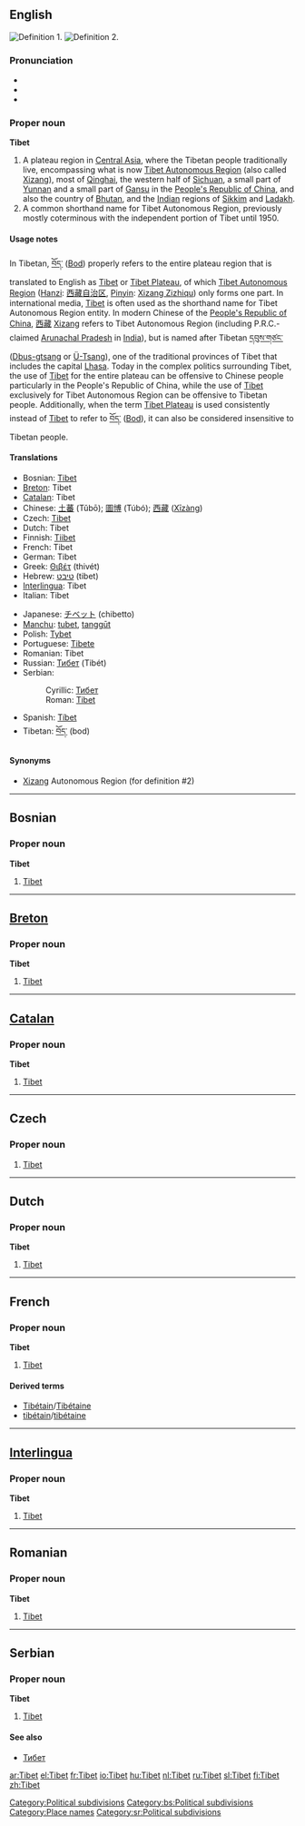 {{wikipedia|Tibet}}
{{wikipedia|Tibet Autonomous Region}}
==English==
[[Image:Tibet-claims.jpg|thumb|right|Definition 1.]]
[[Image:China-Tibet.png|thumb|right|Definition 2.]]

===Pronunciation===
* {{enPR|tĭ-bĕt', tə-bĕt'}}
* {{IPA|/tɪˈbet/, /təˈbet/}}
* {{SAMPA|/tI"bet/, /t@"bet/}}

===Proper noun===
'''Tibet'''

# A plateau region in [[Central Asia]], where the Tibetan people traditionally live, encompassing what is now [[Tibet Autonomous Region]] (also called [[Xizang]]), most of [[Qinghai]], the western half of [[Sichuan]], a small part of [[Yunnan]] and a small part of [[Gansu]] in the [[People's Republic of China]], and also the country of [[Bhutan]], and the [[India]]n regions of [[Sikkim]] and [[Ladakh]].
# A common shorthand name for Tibet Autonomous Region, previously mostly coterminous with the independent portion of Tibet until 1950.

====Usage notes====
In Tibetan, [[བོད་]] ([[Bod]]) properly refers to the entire plateau region that is translated to English as [[Tibet]] or [[Tibet Plateau]], of which [[Tibet Autonomous Region]] ([[Hanzi]]: [[Xizang Zizhiqu|西藏自治区]], [[Pinyin]]: [[Xizang Zizhiqu]]) only forms one part.  In international media, [[Tibet]] is often used as the shorthand name for Tibet Autonomous Region entity.  In modern Chinese of the [[People's Republic of China]], [[西藏]] [[Xizang]] refers to Tibet Autonomous Region (including P.R.C.-claimed [[Arunachal Pradesh]] in [[India]]), but is named after Tibetan [[དབུས་གཙང་]] ([[Dbus-gtsang]] or [[Ü-Tsang]]), one of the traditional provinces of Tibet that includes the capital [[Lhasa]].  Today in the complex politics surrounding Tibet, the use of [[Tibet]] for the entire plateau can be offensive to Chinese people particularly in the People's Republic of China, while the use of [[Tibet]] exclusively for Tibet Autonomous Region can be offensive to Tibetan people.  Additionally, when the term [[Tibet Plateau]] is used consistently instead of [[Tibet]] to refer to [[བོད་]] ([[Bod]]), it can also be considered insensitive to Tibetan people.

====Translations====
{{top}}
* Bosnian: [[Tibet#Bosnian|Tibet]] {{m}}
* [[Breton]]: Tibet
* [[Catalan]]: Tibet {{m}}
* Chinese: [[土蕃]] (Tǔbō); [[圖博]] (Túbó); [[西藏]] ([[Xizang|Xīzàng]])
* Czech: [[#Czech|Tibet]] {{m}}
* Dutch: Tibet {{n}}
* Finnish: [[Tiibet]]
* French: Tibet {{m}}
* German: Tibet {{n}}
* Greek: [[Θιβέτ]] (thivét) {{n}}
* Hebrew: [[טיבט]] (tibet)
* [[Interlingua]]: Tibet
* Italian: Tibet {{m}}
{{mid}}
* Japanese: [[チベット]] (chibetto)
* [[Manchu]]: [[tubet]], [[tanggūt]]
* Polish: [[Tybet]] {{m}}
* Portuguese: [[Tibete]] {{m}}
* Romanian: Tibet {{n}}
* Russian: [[Тибет]] (Tibét) {{m}}
* Serbian:
*: Cyrillic: [[Тибет#Serbian|Тибет]] {{m}}
*: Roman: [[Tibet#Serbian|Tibet]] {{m}}
* Spanish: [[Tíbet]] {{m}}
* Tibetan: [[བོད་]] (bod)
{{bottom}}

====Synonyms====
*[[Xizang]] Autonomous Region (for definition #2)

[[Category:Political subdivisions]]

----

==Bosnian==

===Proper noun===
'''Tibet''' {{m}}

# [[Tibet#English|Tibet]]

[[Category:bs:Political subdivisions]]

----

==[[Breton]]==

===Proper noun===
'''Tibet'''

# [[Tibet#English|Tibet]]

----

==[[Catalan]]==

===Proper noun===
'''Tibet''' {{m}}

# [[Tibet#English|Tibet]]

----

==Czech==

===Proper noun===
{{cs-proper noun|g=m}}

# [[#English|Tibet]]

----

==Dutch==

===Proper noun===
'''Tibet''' {{n}}

# [[Tibet#English|Tibet]]

----

==French==

===Proper noun===
'''Tibet''' {{m}}

# [[Tibet#English|Tibet]]

====Derived terms====
*[[Tibétain]]/[[Tibétaine]]
*[[tibétain]]/[[tibétaine]]
----

==[[Interlingua]]==

===Proper noun===
'''Tibet'''

# [[Tibet#English|Tibet]]

----

==Romanian==

===Proper noun===
'''Tibet''' {{n}}

# [[Tibet#English|Tibet]]

----

==Serbian==

===Proper noun===
'''Tibet''' {{m}}

# [[Tibet#English|Tibet]]

====See also====
* [[Тибет#Serbian|Тибет]]

[[Category:Place names]]
[[Category:sr:Political subdivisions]]

[[ar:Tibet]]
[[el:Tibet]]
[[fr:Tibet]]
[[io:Tibet]]
[[hu:Tibet]]
[[nl:Tibet]]
[[ru:Tibet]]
[[sl:Tibet]]
[[fi:Tibet]]
[[zh:Tibet]]
